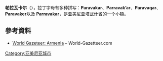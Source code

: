 {{coord|40|58|50|N|45|23|57|E|display=title}}
{{Infobox Settlement
|official_name =帕拉瓦卡尔
|native_name =Պառավաքար
|type=鎮
|image_skyline=Nature Paravakar Tavush.jpg
|imagesize=150px
|pushpin_map            =Armenia
|pushpin_map_caption = 在亞美尼亞的位置
|coordinates_region     = AM
|subdivision_type       = 国家
|subdivision_name       = {{ARM}}
|subdivision_type1      = 省
|subdivision_name1      = [[塔武什省|塔武什省]]
|leader_title           = 
|leader_name            = 
|established_title      =
|established_date       = 
|area_total_km2         = 
|area_footnotes         = 
|population_as_of       = 2008年
|population_total =1778
|population_density_km2 =
|timezone = 
|utc_offset             = +4
|timezone_DST           = 
|utc_offset_DST         = +5
|latd=40 |latm=58 |lats=50 |latNS=N
|longd=45|longm=23 |longs=57 |longEW=E
|elevation_m            = 
|area_code              = 
|website                = 
}}
'''帕拉瓦卡尔'''（{{lang-hy|Պառավաքար}}），拉丁字母有多种拼写：'''Paravakar'''、'''<nowiki>Parravak’ar</nowiki>'''、'''Paravaqar'''、'''Paravaker'''以及 '''Parravakar'''，是[[亚美尼亚|亚美尼亚]][[塔武什省|塔武什省]]的一个小镇。

== 參考資料 ==
*[https://web.archive.org/web/20130602113030/http://world-gazetteer.com/wg.php?x=&men=gcis&lng=en&des=wg&geo=-17&srt=npan&col=abcdefghinoq&msz=1500&pt=c&va=x World Gazeteer: Armenia] – World-Gazetteer.com

[[Category:亚美尼亚城市|Category:亚美尼亚城市]]